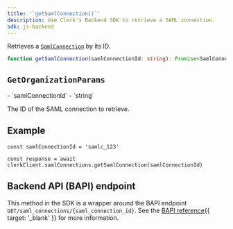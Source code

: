 ```yaml
---
title: '`getSamlConnection()`'
description: Use Clerk's Backend SDK to retrieve a SAML connection.
sdk: js-backend
---
```


Retrieves a [`SamlConnection`](/docs/references/backend/types/backend-saml-connection) by its ID.

```ts
function getSamlConnection(samlConnectionId: string): Promise<SamlConnection>
```

## `GetOrganizationParams`

<Properties>
  - `samlConnectionId`
  - `string`

  The ID of the SAML connection to retrieve.
</Properties>

## Example

<Include src="_partials/backend/usage" />

```tsx
const samlConnectionId = 'samlc_123'

const response = await clerkClient.samlConnections.getSamlConnection(samlConnectionId)
```

## Backend API (BAPI) endpoint

This method in the SDK is a wrapper around the BAPI endpoint `GET/saml_connections/{saml_connection_id}`. See the [BAPI reference](/docs/reference/backend-api/tag/SAML-Connections#operation/GetSAMLConnection){{ target: '_blank' }} for more information.
